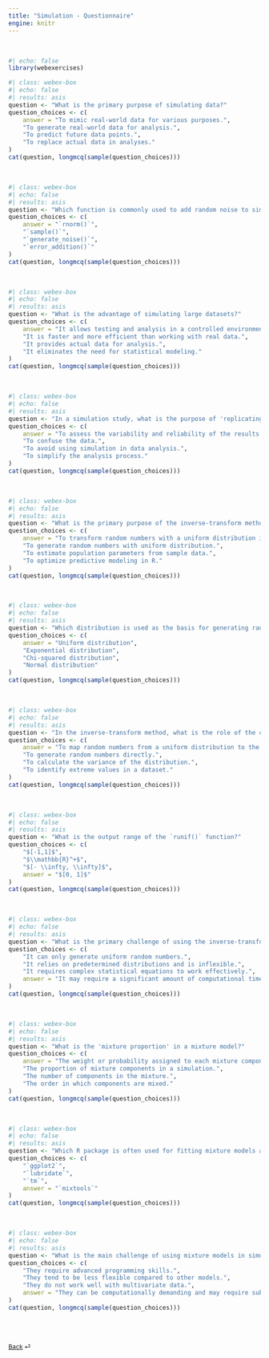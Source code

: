 ```yaml
---
title: "Simulation - Questionnaire"
engine: knitr
---
```


<br>

```r
#| echo: false
library(webexercises)
```

```r
#| class: webex-box
#| echo: false
#| results: asis
question <- "What is the primary purpose of simulating data?"
question_choices <- c(
    answer = "To mimic real-world data for various purposes.",
    "To generate real-world data for analysis.",
    "To predict future data points.", 
    "To replace actual data in analyses."
)
cat(question, longmcq(sample(question_choices)))
```

<br>

```r
#| class: webex-box
#| echo: false
#| results: asis
question <- "Which function is commonly used to add random noise to simulated data?"
question_choices <- c(
    answer = "`rnorm()`",
    "`sample()`",
    "`generate_noise()`",
    "`error_addition()`" 
)
cat(question, longmcq(sample(question_choices)))
```

<br>

```r
#| class: webex-box
#| echo: false
#| results: asis
question <- "What is the advantage of simulating large datasets?"
question_choices <- c(
    answer = "It allows testing and analysis in a controlled environment.", 
    "It is faster and more efficient than working with real data.", 
    "It provides actual data for analysis.",
    "It eliminates the need for statistical modeling."
)
cat(question, longmcq(sample(question_choices)))
```

<br>

```r
#| class: webex-box
#| echo: false
#| results: asis
question <- "In a simulation study, what is the purpose of 'replicating' the process?"
question_choices <- c(
    answer = "To assess the variability and reliability of the results.",
    "To confuse the data.",
    "To avoid using simulation in data analysis.", 
    "To simplify the analysis process."
)
cat(question, longmcq(sample(question_choices)))
```

<br>

```r
#| class: webex-box
#| echo: false
#| results: asis
question <- "What is the primary purpose of the inverse-transform method in simulation?"
question_choices <- c(
    answer = "To transform random numbers with a uniform distribution into other distributions.",
    "To generate random numbers with uniform distribution.", 
    "To estimate population parameters from sample data.", 
    "To optimize predictive modeling in R."
)
cat(question, longmcq(sample(question_choices)))
```

<br>

```r
#| class: webex-box
#| echo: false
#| results: asis
question <- "Which distribution is used as the basis for generating random numbers in the inverse-transform method?"
question_choices <- c(
    answer = "Uniform distribution",
    "Exponential distribution",
    "Chi-squared distribution",
    "Normal distribution"
)
cat(question, longmcq(sample(question_choices)))
```

<br>

```r
#| class: webex-box
#| echo: false
#| results: asis
question <- "In the inverse-transform method, what is the role of the cumulative distribution function of a distribution?"
question_choices <- c(
    answer = "To map random numbers from a uniform distribution to the desired distribution.",
    "To generate random numbers directly.",
    "To calculate the variance of the distribution.", 
    "To identify extreme values in a dataset."
)
cat(question, longmcq(sample(question_choices)))
```

<br>

```r
#| class: webex-box
#| echo: false
#| results: asis
question <- "What is the output range of the `runif()` function?"
question_choices <- c(
    "$[-1,1]$",
    "$\\mathbb{R}^+$",
    "$[- \\infty, \\infty]$",
    answer = "$[0, 1]$"
)
cat(question, longmcq(sample(question_choices)))
```

<br>

```r
#| class: webex-box
#| echo: false
#| results: asis
question <- "What is the primary challenge of using the inverse-transform method in R?"
question_choices <- c(
    "It can only generate uniform random numbers.",
    "It relies on predetermined distributions and is inflexible.",
    "It requires complex statistical equations to work effectively.",
    answer = "It may require a significant amount of computational time, especially for complex distributions."
)
cat(question, longmcq(sample(question_choices)))
```

<br>

```r
#| class: webex-box
#| echo: false
#| results: asis
question <- "What is the 'mixture proportion' in a mixture model?"
question_choices <- c(
    answer = "The weight or probability assigned to each mixture component.", 
    "The proportion of mixture components in a simulation.",
    "The number of components in the mixture.", 
    "The order in which components are mixed."
)
cat(question, longmcq(sample(question_choices)))
```

<br>

```r
#| class: webex-box
#| echo: false
#| results: asis
question <- "Which R package is often used for fitting mixture models and conducting simulations?"
question_choices <- c(
    "`ggplot2`",
    "`lubridate`",
    "`tm`",
    answer = "`mixtools`"
)
cat(question, longmcq(sample(question_choices)))
```

<br>

```r
#| class: webex-box
#| echo: false
#| results: asis
question <- "What is the main challenge of using mixture models in simulation for large datasets?"
question_choices <- c(
    "They require advanced programming skills.",
    "They tend to be less flexible compared to other models.",
    "They do not work well with multivariate data.",
    answer = "They can be computationally demanding and may require substantial memory resources."
)
cat(question, longmcq(sample(question_choices)))
```

<br><br>

::: {style="font-size: 0.875em;"}
[Back](/weeks/week-8.qmd) ⏎
:::